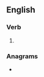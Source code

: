 ==English==

===Verb===
{{head|en|verb form}}

# {{en-past of|rile}}

===Anagrams===
* {{l|en|idler}}